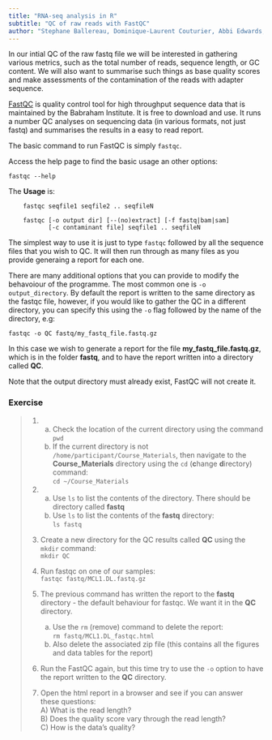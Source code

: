 ```yaml
---
title: "RNA-seq analysis in R"
subtitle: "QC of raw reads with FastQC"
author: "Stephane Ballereau, Dominique-Laurent Couturier, Abbi Edwards, Ashley Sawle"
---
```


In our intial QC of the raw fastq file we will be interested in gathering
various metrics, such as the total number of reads, sequence length, or GC
content.  We will also want to summarise such things as base quality scores and
make assessments of the contamination of the reads with adapter sequence. 

[FastQC](https://www.bioinformatics.babraham.ac.uk/projects/fastqc/) is 
quality control tool for high throughput sequence data that is maintained
by the Babraham Institute. It is free to download and use. It runs a number
QC analyses on sequencing data (in various formats, not just fastq) and 
summarises the results in a easy to read report.

The basic command to run FastQC is simply `fastqc`. 

Access the help page to find the basic usage an other options:

`fastqc --help`

The **Usage** is:

```
	fastqc seqfile1 seqfile2 .. seqfileN

    fastqc [-o output dir] [--(no)extract] [-f fastq|bam|sam]
           [-c contaminant file] seqfile1 .. seqfileN
```

The simplest way to use it is just to type `fastqc` followed by all the sequence files
that you wish to QC. It will then run through as many files as you provide generaing
a report for each one.

There are many additional options that you can provide to modify the behavoiour
of the programme. The most common one is `-o output_directory`. By default the
report is written to the same directory as the fastqc file, however, if you
would like to gather the QC in a different directory, you can specify this
using the `-o` flag followed by the name of the directory, e.g:

```
fastqc -o QC fastq/my_fastq_file.fastq.gz
```

In this case we wish to generate a report for the file
**my_fastq_file.fastq.gz**, which is in the folder **fastq**, and to have the
report written into a directory called **QC**.

Note that the output directory must already exist, FastQC will not create it.

### Exercise

> 1. 
>       a) Check the location of the current directory using the command `pwd`  
>       b) If the current directory is not
>       `/home/participant/Course_Materials`, then navigate to the
>       **Course_Materials** directory using the `cd` (**c**hange
>       **d**irectory) command:  
> `cd ~/Course_Materials`  
>
> 2.   
>       a) Use `ls` to list the contents of the directory. There should be directory
>    called **fastq**    
>       b) Use `ls` to list the contents of the **fastq** directory:  
>    `ls fastq`
>
> 3. Create a new directory for the QC results called **QC** using the `mkdir`
>    command:  
> `mkdir QC`
>
> 4. Run fastqc on one of our samples:  
> `fastqc fastq/MCL1.DL.fastq.gz`
>
> 5. The previous command has written the report to the **fastq** directory -
>    the default behaviour for fastqc. We want it in the **QC** directory. 
>       a) Use the `rm` (remove) command to delete the report:   
>          `rm fastq/MCL1.DL_fastqc.html`  
>       b) Also delete the associated zip file (this contains all the figures
>       and data tables for the report)
>
> 6. Run the FastQC again, but this time try to use the `-o` option to have
>    the report written to the **QC** directory.
>  
> 7. Open the html report in a browser and see if you can answer these questions:  
>           A) What is the read length?  
>           B) Does the quality score vary through the read length?  
>           C) How is the data's quality?  
